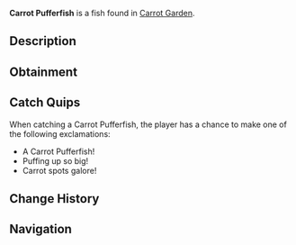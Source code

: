 {{FishInfobox
|image          = Carrot Pufferfish.png
|rarity         = Common
|sea            = Second Sea
|location       = [[Carrot Garden]]
|sublocation    = 
|sources        = Fishing Rod
|radar_location = 
|prog_speed     = +25
|xp             = 500
|weather        = 
|time           = 
|season         = Spring
|bait           = 
|base_weight    = 3.6
|base_value     = 500
|weight_range   = 2
|base_chance    = 85
|base_resil     = 103
}}
'''Carrot Pufferfish''' is a {{Rarity|Common}} fish found in [[Carrot Garden]].

== Description ==
{{Description|A cute pufferfish with carrot-dusted scales and green fins, puffing in the roots.|Bestiary Entry}}

== Obtainment ==
{{Description|Found in the vibrant carrot pool!|Bestiary Hint}}
{{Fish Availability|
Lushgrove/Carrot Garden
|top_rods      = 
Free Spirit Rod\239431.39\147013.73;
Azure Of Lagoon\235131.95\241657.24;
Fang of the Eclipse\221197.26\224001.88;
Lobster Rod\220300.83\212350.72;
Great Dreamer Rod\217763.65\220524.73;
Flimsy Rod\179780.2\179318.29;
Training Rod\189143.44\143974.29;
Egg Rod\216780.5\214011.77;
Verdant Shear Rod\215801.29\213045.06;
Blazebringer Rod\215134.1\210556.82;
Astralhook Rod\211018.2\0;
Trident Rod\210353.91\186534.63;
No-Life Rod\189318.52\173077.23;
Ethereal Prism Rod\186221.62\187160.14;
Seraphic Rod\183210.49\162464.78;
Depthseeker Rod\178722.26\169062.83;
Challenger's Rod\178492.61\162587.2;
Avalanche Rod\178157.77\168929.81;
Rod Of The Exalted One\177671.88\164530.45;
Rod Of The Forgotten Fang\177238.3\157630.7;
Volcanic Rod\177001.96\163940.1;
Zeus Rod\176559.17\163529.98;
Rod Of The Depths\176396.15\158428.2;
Steady Rod\145310.2\136732.49
|recommended   = Free Spirit Rod
}}

== Catch Quips ==
When catching a Carrot Pufferfish, the player has a chance to make one of the following exclamations:
* A Carrot Pufferfish!
* Puffing up so big!
* Carrot spots galore!

== Change History ==
{{Change History|{{subst:Current Version}}}}

== Navigation ==
{{Fish Navbox|Carrot Garden}}